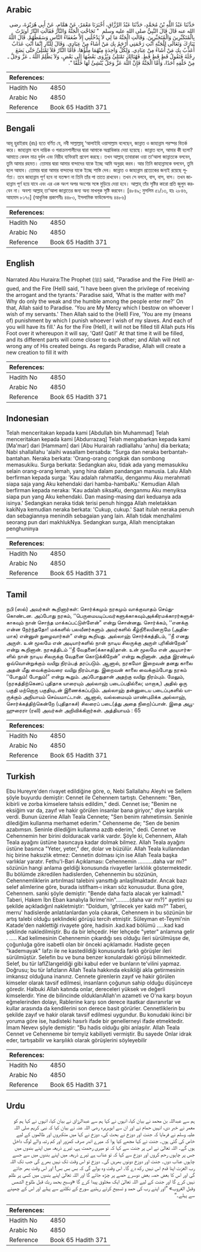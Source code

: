 ## Arabic


<div dir="rtl" lang="ar" style={{fontSize:'larger',backgroundColor:'#f8f9fa',padding:20}}>
حَدَّثَنَا عَبْدُ اللَّهِ بْنُ مُحَمَّدٍ، حَدَّثَنَا عَبْدُ الرَّزَّاقِ، أَخْبَرَنَا مَعْمَرٌ، عَنْ هَمَّامٍ، عَنْ أَبِي هُرَيْرَةَ، رضى الله عنه قَالَ قَالَ النَّبِيُّ صلى الله عليه وسلم ‏ "‏ تَحَاجَّتِ الْجَنَّةُ وَالنَّارُ فَقَالَتِ النَّارُ أُوثِرْتُ بِالْمُتَكَبِّرِينَ وَالْمُتَجَبِّرِينَ‏.‏ وَقَالَتِ الْجَنَّةُ مَا لِي لاَ يَدْخُلُنِي إِلاَّ ضُعَفَاءُ النَّاسِ وَسَقَطُهُمْ‏.‏ قَالَ اللَّهُ تَبَارَكَ وَتَعَالَى لِلْجَنَّةِ أَنْتِ رَحْمَتِي أَرْحَمُ بِكِ مَنْ أَشَاءُ مِنْ عِبَادِي‏.‏ وَقَالَ لِلنَّارِ إِنَّمَا أَنْتِ عَذَابٌ أُعَذِّبُ بِكِ مَنْ أَشَاءُ مِنْ عِبَادِي‏.‏ وَلِكُلِّ وَاحِدَةٍ مِنْهُمَا مِلْؤُهَا، فَأَمَّا النَّارُ فَلاَ تَمْتَلِئُ حَتَّى يَضَعَ رِجْلَهُ فَتَقُولُ قَطٍ قَطٍ قَطٍ‏.‏ فَهُنَالِكَ تَمْتَلِئُ وَيُزْوَى بَعْضُهَا إِلَى بَعْضٍ، وَلاَ يَظْلِمُ اللَّهُ ـ عَزَّ وَجَلَّ ـ مِنْ خَلْقِهِ أَحَدًا، وَأَمَّا الْجَنَّةُ فَإِنَّ اللَّهَ عَزَّ وَجَلَّ يُنْشِئُ لَهَا خَلْقًا ‏"‏‏.‏
</div>
<div style={{backgroundColor:'#f8f9fa',padding:20, marginBottom: 10}}><table> <thead> <tr> <th>References:</th> <th></th> </tr> </thead> <tbody><tr><td>Hadith No</td><td>4850</td></tr><tr><td>Arabic No</td><td>4850</td></tr><tr><td>Reference</td><td>Book 65 Hadith 371</td></tr></tbody></table></div>

## Bengali


<div dir="ltr" lang="bn" style={{fontSize:'larger',backgroundColor:'#f8f9fa',padding:20}}>
আবূ হুরাইরাহ (রাঃ) হতে বর্ণিত যে, নবী সাল্লাল্লাহু ‘আলাইহি ওয়াসাল্লাম বলেছেন, জান্নাত ও জাহান্নাম পরস্পর বিতর্ক করে। জাহান্নাম বলে দাম্ভিক ও পরাক্রমশালীদের দ্বারা আমাকে অগ্রাধিকার দেয়া হয়েছে। জান্নাত বলে, আমার কী হলো? আমাতে কেবল মাত্র দুর্বল এবং নিরীহ ব্যক্তিরাই প্রবেশ করছে। তখন আল্লাহ্ তাবারাকা ওয়া তা‘আলা জান্নাতকে বলবেন, তুমি আমার রহমত। তোমার দ্বারা আমার বান্দাদের যাকে ইচ্ছে আমি অনুগ্রহ করব। আর তিনি জাহান্নামকে বলবেন, তুমি হলে আযাব। তোমার দ্বারা আমার বান্দাদের যাকে ইচ্ছে শাস্তি দেব। জান্নাত ও জাহান্নাম প্রত্যেকের জন্যই রয়েছে পূর্ণতা। তবে জাহান্নাম পূর্ণ হবে না যতক্ষণ না তিনি তাঁর পা তাতে রাখবেন। তখন সে বলবে, বাস, বাস, বাস। তখন জাহান্নাম পূর্ণ হয়ে যাবে এবং এর এক অংশ অপর অংশের সঙ্গে মুড়িয়ে দেয়া হবে। আল্লাহ্ তাঁর সৃষ্টির কারো প্রতি জুলুম করবেন না। অবশ্য আল্লাহ্ তা‘আলা জান্নাতের জন্য অন্য মাখলূক সৃষ্টি করবেন। [৪৮৪৯; মুসলিম ৫১/১৩, হাঃ ২৮৪৬, আহমাদ ৮১৭০] (আধুনিক প্রকাশনীঃ ৪৪৮৩, ইসলামিক ফাউন্ডেশনঃ ৪৪৮৬)
</div>
<div style={{backgroundColor:'#f8f9fa',padding:20, marginBottom: 10}}><table> <thead> <tr> <th>References:</th> <th></th> </tr> </thead> <tbody><tr><td>Hadith No</td><td>4850</td></tr><tr><td>Arabic No</td><td>4850</td></tr><tr><td>Reference</td><td>Book 65 Hadith 371</td></tr></tbody></table></div>

## English


<div dir="ltr" lang="en" style={{fontSize:'larger',backgroundColor:'#f8f9fa',padding:20}}>
Narrated Abu Huraira:The Prophet (ﷺ) said, "Paradise and the Fire (Hell) argued, and the Fire (Hell) said, "I have been given the privilege of receiving the arrogant and the tyrants.' Paradise said, 'What is the matter with me? Why do only the weak and the humble among the people enter me?' On that, Allah said to Paradise. 'You are My Mercy which I bestow on whoever I wish of my servants.' Then Allah said to the (Hell) Fire, 'You are my (means of) punishment by which I punish whoever I wish of my slaves. And each of you will have its fill.' As for the Fire (Hell), it will not be filled till Allah puts His Foot over it whereupon it will say, 'Qati! Qati!' At that time it will be filled, and its different parts will come closer to each other; and Allah will not wrong any of His created beings. As regards Paradise, Allah will create a new creation to fill it with
</div>
<div style={{backgroundColor:'#f8f9fa',padding:20, marginBottom: 10}}><table> <thead> <tr> <th>References:</th> <th></th> </tr> </thead> <tbody><tr><td>Hadith No</td><td>4850</td></tr><tr><td>Arabic No</td><td>4850</td></tr><tr><td>Reference</td><td>Book 65 Hadith 371</td></tr></tbody></table></div>

## Indonesian


<div dir="ltr" lang="id" style={{fontSize:'larger',backgroundColor:'#f8f9fa',padding:20}}>
Telah menceritakan kepada kami [Abdullah bin Muhammad] Telah menceritakan kepada kami [Abdurrazaq] Telah mengabarkan kepada kami [Ma'mar] dari [Hammam] dari [Abu Hurairah radliallahu 'anhu] dia berkata; Nabi shallallahu 'alaihi wasallam bersabda: "Surga dan neraka berbantah-bantahan. Neraka berkata: 'Orang-orang congkak dan sombong memasukiku. Surga berkata: Sedangkan aku, tidak ada yang memasukiku selain orang-orang lemah, yang hina dalam pandangan manusia. Lalu Allah berfirman kepada surga: 'Kau adalah rahmatKu, denganmu Aku merahmati siapa saja yang Aku kehendaki dari hamba-hambaKu.' Kemudian Allah berfirman kepada neraka: 'Kau adalah siksaKu, denganmu Aku menyiksa siapa pun yang Aku kehendaki. Dan masing-masing dari keduanya ada isinya.' Sedangkan neraka tidak terisi penuh hingga Allah meletakkan kakiNya kemudian neraka berkata: 'Cukup, cukup.' Saat itulah neraka penuh dan sebagiannya menindih sebagaian yang lain. Allah tidak menzhalimi seorang pun dari makhlukNya. Sedangkan surga, Allah menciptakan penghuninya
</div>
<div style={{backgroundColor:'#f8f9fa',padding:20, marginBottom: 10}}><table> <thead> <tr> <th>References:</th> <th></th> </tr> </thead> <tbody><tr><td>Hadith No</td><td>4850</td></tr><tr><td>Arabic No</td><td>4850</td></tr><tr><td>Reference</td><td>Book 65 Hadith 371</td></tr></tbody></table></div>

## Tamil


<div dir="ltr" lang="ta" style={{fontSize:'larger',backgroundColor:'#f8f9fa',padding:20}}>
நபி (ஸல்) அவர்கள் கூறினார்கள்: சொர்க்கமும் நரகமும் வாக்குவாதம் செய்துகொண்டன. அப்போது நரகம், ‘‘பெருமையடிப்பவர்களுக்காகவும்அக்கிரமக்காரர்களுக்காகவும் நான் சொந்த மாக்கப்பட்டுள்ளேன்” என்று சொன்னது. சொர்க்கம், ‘‘எனக்கு என்ன நேர்ந்ததோ! மக்களில் பலவீனர்களும் அவர்களில் கீழ்நிலையினருமே (அதிகமாக) என்னுள் நுழைவார்கள்” என்று கூறியது. அல்லாஹ் சொர்க்கத்திடம், ‘‘நீ எனது அருள். உன் மூலமே என் அடியார்களில் நான் நாடிய சிலருக்கு அருள் புரிகின்றேன்” என்று கூறினான். நரகத்திடம் ‘‘நீ வேதனை(க்காகத்)தான். உன் மூலமே என் அடியார்களில் நான் நாடிய சிலருக்கு வேதனை கொடுக்கிறேன்” என்று கூறினான். அந்த இரண்டில் ஒவ்வொன்றுக்கும் வயிறு நிரம்பத் தரப்படும். ஆனால், நரகமோ இறைவன் தனது காலை அதன் மீது வைக்கும்வரை வயிறு நிரம்பாது. இறைவன் காலை வைக்கும்போது நரகம் ‘‘போதும்! போதும்!” என்று கூறும். அப்போதுதான் அதற்கு வயிறு நிரம்பும். மேலும், (நரகத்திற்கெனப் புதிதாக யாரையும் அல்லாஹ் படைப்பதில்லை; மாறாக,) அதில் ஒரு பகுதி மற்றொரு பகுதியுடன் இணைக்கப்படும். அல்லாஹ் தன்னுடைய படைப்புகளில் யாருக்கும் அநியாயம் செய்யமாட்டான். ஆனால், வல்லமையும் மாண்புமிக்க அல்லாஹ், சொர்க்கத்திற்கென்றே (புதிதாகச்) சிலரைப் படை(த்து அதை நிறை)ப்பான். இதை அபூஹுரைரா (ரலி) அவர்கள் அறிவிக்கிறார்கள். அத்தியாயம் : 65
</div>
<div style={{backgroundColor:'#f8f9fa',padding:20, marginBottom: 10}}><table> <thead> <tr> <th>References:</th> <th></th> </tr> </thead> <tbody><tr><td>Hadith No</td><td>4850</td></tr><tr><td>Arabic No</td><td>4850</td></tr><tr><td>Reference</td><td>Book 65 Hadith 371</td></tr></tbody></table></div>

## Turkish


<div dir="ltr" lang="tr" style={{fontSize:'larger',backgroundColor:'#f8f9fa',padding:20}}>
Ebu Hureyre'den rivayet edildiğine göre, o, Nebi Sallallahu Aleyhi ve Sellem şöyle buyurdu demiştir: Cennet ile Cehennem tartıştı. Cehennem: "Ben, kibirli ve zorba kimselere tahsis edildim," dedi. Cennet ise; "Benim ne eksiğim var da, zayıf ve hakir görülen insanlar bana giriyor," diye karşılık verdi. Bunun üzerine Allah Teala Cennete; "Sen benim rahmetimsin. Seninle dilediğim kullanma merhamet ederim." Cehenneme de; "Sen de benim azabımsın. Seninle dilediğim kullanma azdb ederim," dedi. Cennet ve Cehennemin her birini dolduracak varlık vardır. Şöyle ki, Cehennem, Allah Teala ayağını üstüne basıncaya kadar dolmak bilmez. Allah Teala ayağını üstüne basınca "Yeter, yeter," der, dolar ve büzülür. Allah Teala kullanndan hiç birine haksızlık etmez: Cennetin dolması için ise Allah Teala başka varlıklar yaratır. Fethu'l-Bari Açıklaması: Cehennemin ..........daha var mı?" sözünün hangi anIama geIdiği konusunda rivayetler larklıIık göstermektedir. Bu böIümde zikredilen hadisIerden, Cehennemin bu sözünün, Cehennemliklerin artırıImasl taIebini yansıttığı anIaşlImaktadır. Ancak bazı seIef alimIerine göre, burada istifham-ı inkarı söz konusudur. Buna göre, Cehennem. sanki şöyle demiştir: "Bende daha fazIa aIacak yer kalmadl." Taberi, Hakem İbn Eban kanalıyIa İkrime'nin".........(daha var mı?)" ayetini şu şekilde açıkIadığınl nakletmiştir: "Doldum, 'gfrilecek yer kaldı mı?" Taberi, merru' hadisIerde anIatıIanlardan yola çıkarak, Cehennem in bu sözünün bir artış taIebi olduğu şeklindeki görüşü tercih etmiştir. SüIeyman et-Teymi'nin Katade'den naklettiği rivayete göre, hadisin .kad.kad böIümü .....kad kad şeklinde nakledilmiştir. Bu da bir lehçedir. Her lehçede "yeter" anlamına gelir . ..... Kad kelimesinin Cehennemin çıkardığı ses olduğu ileri sürüImüşse de, çoğunluğa göre isabetli oIan bir önceki açıklamadır. Hadiste geçen "kademıayak" Iafzı ile ne kastedildiği konusunda farklı görüşler ileri sürüImüştür. SeIefin bu ve buna benzer konuIardaki görüşü bilinmektedir. SeIef, bu tür laflZIarıgeldiği gibi kabuI eder ve bunIarın te'vilini yapmaz. Doğrusu; bu tür Iafızların Allah TeaIa hakkında eksikliği akla getirmesinin imkansız olduğuna inanırız. Cennete girenlerin zayıf ve hakir görülen kimseler olarak tavsif edilmesi, insanların çoğunun sahip olduğu düşünceye göredir. Halbuki AlIah katında onIar, dereceleri yüksek ve değerli kimselerdir. Yine de bilincinde oIduklarıAllah'ın azameti ve O'na karşı boyun eğmelerinden dolayı, RabIerine karşı son derece itaatkar davranırIar ve kullar arasında da kendilerini son derece basit görürler. CennetlikIerin bu şekilde zayıf ve hakir olarak tavsif edilmesi uygundur. Bu konudaki ikinci bir yoruma göre ise, hadisteki hasırlı ifade bir genellerneyi ifade etmektedir. İmam Nevevı şöyIe demiştir: "Bu hadis olduğu gibi anlaşılır. Allah TeaIa Cennet ve Cehenneme bir temyiz kabiliyeti vermiştir. Bu sayede Onlar idrak eder, tartışabilir ve karşılıklı oIarak görüşlerini söyleyebilir
</div>
<div style={{backgroundColor:'#f8f9fa',padding:20, marginBottom: 10}}><table> <thead> <tr> <th>References:</th> <th></th> </tr> </thead> <tbody><tr><td>Hadith No</td><td>4850</td></tr><tr><td>Arabic No</td><td>4850</td></tr><tr><td>Reference</td><td>Book 65 Hadith 371</td></tr></tbody></table></div>

## Urdu


<div dir="rtl" lang="ur" style={{fontSize:'larger',backgroundColor:'#f8f9fa',padding:20}}>
ہم سے عبداللہ بن محمد نے بیان کیا، انہوں نے کہا ہم سے عبدالرزاق نے بیان کیا، انہوں نے کہا ہم کو معمر نے خبر دی، انہیں حمام نے اور ان سے ابوہریرہ رضی اللہ عنہ نے بیان کیا کہ نبی کریم صلی اللہ علیہ وسلم نے فرمایا کہ جنت اور دوزخ نے بحث کی، دوزخ نے کہا میں متکبروں اور ظالموں کے لیے خاص کی گئی ہوں۔ جنت نے کہا مجھے کیا ہوا کہ میرے اندر صرف کمزور اور کم رتبہ والے لوگ داخل ہوں گے۔ اللہ تعالیٰ نے اس پر جنت سے کہا کہ تو میری رحمت ہے، تیرے ذریعہ میں اپنے بندوں میں جس پر چاہوں رحم کروں اور دوزخ سے کہا کہ تو عذاب ہے تیرے ذریعہ میں اپنے بندوں میں سے جسے چاہوں عذاب دوں۔ جنت اور دوزخ دونوں بھریں گی۔ دوزخ تو اس وقت تک نہیں بھرے گی جب تک اللہ رب العزت اپنا قدم اس نہیں رکھ دے گا۔ اس وقت وہ بولے گی کہ بس بس بس! اور اس وقت بھر جائے گی اور اس کا بعض حصہ بعض دوسرے حصے پر چڑھ جائے گا اور اللہ تعالیٰ اپنے بندوں میں کسی پر ظلم نہیں کرے گا اور جنت کے لیے اللہ تعالیٰ ایک مخلوق پیدا کرے گا «وسبح بحمد ربك قبل طلوع الشمس وقبل الغروب» ”اور اپنے رب کی حمد و تسبیح کرتے رہئیے سورج کے نکلنے سے پہلے اور اس کے چھپنے سے پہلے۔“
</div>
<div style={{backgroundColor:'#f8f9fa',padding:20, marginBottom: 10}}><table> <thead> <tr> <th>References:</th> <th></th> </tr> </thead> <tbody><tr><td>Hadith No</td><td>4850</td></tr><tr><td>Arabic No</td><td>4850</td></tr><tr><td>Reference</td><td>Book 65 Hadith 371</td></tr></tbody></table></div>